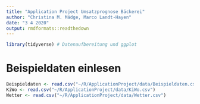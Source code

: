 ```yaml
---
title: "Application Project Umsatzprognose Bäckerei"
author: "Christina M. Mädge, Marco Landt-Hayen"
date: "3 4 2020"
output: rmdformats::readthedown
---
```


```r
library(tidyverse) # Datenaufbereitung und ggplot
```

# Beispieldaten einlesen
```r
Beispieldaten <- read.csv("~/R/ApplicationProject/data/Beispieldaten.csv")
KiWo <- read.csv("~/R/ApplicationProject/data/KiWo.csv")
Wetter <- read.csv("~/R/ApplicationProject/data/Wetter.csv")
```



